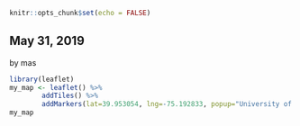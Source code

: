 ```r
knitr::opts_chunk$set(echo = FALSE)
```

## May 31, 2019
by mas

```r
library(leaflet)
my_map <- leaflet() %>% 
        addTiles() %>% 
        addMarkers(lat=39.953054, lng=-75.192833, popup="University of Pennsylvania")
my_map
```
